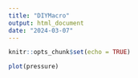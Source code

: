 ```yaml
---
title: "DIYMacro"
output: html_document
date: "2024-03-07"
---
```


```r
knitr::opts_chunk$set(echo = TRUE)
```



```r
plot(pressure)
```


